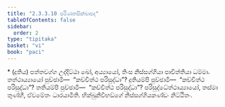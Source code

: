 ```yaml
---
title: "2.3.3.10 පරිණතසික්ඛාපද"
tableOfContents: false
sidebar:
  order: 2
type: "tipitaka"
basket: "vi"
book: "paci"
---
```



<DynamicBreadcrumb />

<Paragraph type="center" book="paci">
* (දුතිය) පත්තවග්ග
</Paragraph>


<Paragraph number="2563" book="paci">
උද්දිට්ඨා ඛෝ, අය්‍යායෝ, තිංස නිස්සග්ගියා පාචිත්තියා ධම්මා. තත්ථාය්‍යායෝ පුච්ඡාමි—  “කච්චිත්ථ පරිසුද්ධා”? දුතියම්පි පුච්ඡාමි—  “කච්චිත්ථ පරිසුද්ධා”? තතියම්පි පුච්ඡාමි—  “කච්චිත්ථ පරිසුද්ධා”? පරිසුද්ධේත්ථාය්‍යායෝ, තස්මා තුණ්හී, ඒවමේතං ධාරයාමීති.

</Paragraph>

<Paragraph number="2564" type="center" book="paci">
භික්ඛුනිවිභඞ්ගේ නිස්සග්ගියකණ්ඩං නිට්ඨිතං.
</Paragraph>